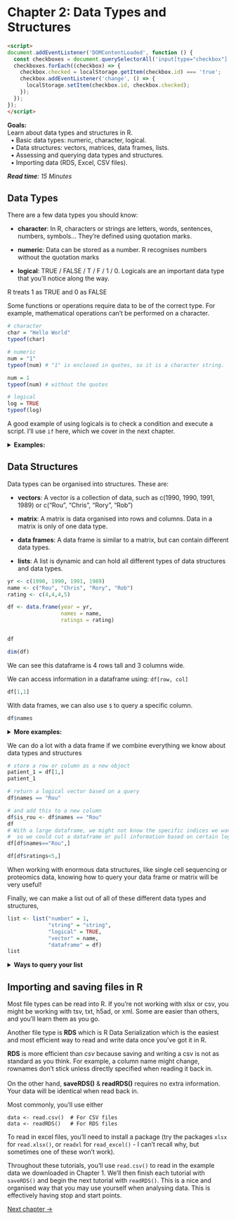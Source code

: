 

# Chapter 2: Data Types and Structures

```html
<script>
document.addEventListener('DOMContentLoaded', function () {
  const checkboxes = document.querySelectorAll('input[type="checkbox"]');
  checkboxes.forEach((checkbox) => {
    checkbox.checked = localStorage.getItem(checkbox.id) === 'true';
    checkbox.addEventListener('change', () => {
      localStorage.setItem(checkbox.id, checkbox.checked);
    });
  });
});
</script>
```

<div class="hint-goals">  
**Goals:**  
Learn about data types and structures in R.   
&nbsp;&nbsp;&#8226; Basic data types: numeric, character, logical.      
&nbsp;&nbsp;&#8226; Data structures: vectors, matrices, data frames, lists.   
&nbsp;&nbsp;&#8226; Assessing and querying data types and structures.   
&nbsp;&nbsp;&#8226; Importing data (RDS, Excel, CSV files).  
</div>

<read-time><i>**Read time**: 15 Minutes</i></read-time>

## Data Types

There are a few data types you should know:

- **character**: In R, characters or strings are letters, words, sentences, numbers, symbols... They're defined using quotation marks. 

- **numeric**: Data can be stored as a number. R recognises numbers without the quotation marks

- **logical**: TRUE / FALSE / T / F / 1 / 0. Logicals are an important data type that you'll notice along the way. 

<div class="hint-goals">    
R treats 1 as TRUE and 0 as FALSE   
</div>

Some functions or operations require data to be of the correct type. For example, mathematical operations can't be performed on a character.

```r
# character
char = "Hello World"
typeof(char)

# numeric
num = "1"
typeof(num) # "1" is enclosed in quotes, so it is a character string.

num = 1
typeof(num) # without the quotes

# logical 
log = TRUE
typeof(log)
```

A good example of using logicals is to check a condition and execute a script. I'll use `if` here, which we cover in the next chapter.

<details><summary>**Examples:**</summary>

```r
# TRUE
run_script = TRUE
if(run_script) {
  print(paste0("run_script is ", run_script))
}

run_script = T
if(run_script) {
  print(paste0("run_script is ", run_script))
}

run_script = 1
if(run_script) {
  print(paste0("run_script is ", run_script))
}

# FALSE
run_script = FALSE
if(run_script) {
  print(paste0("run_script is ", run_script))
}

run_script = F
if(run_script) {
  print(paste0("run_script is ", run_script))
}

run_script = 0
if(run_script) {
  print(paste0("run_script is ", run_script))
}
```

Above, we set the variables deliberately to demonstrate how they can be used. However, they don't need to be deliberately set to be useful. 

```r
a = 3
typeof(a)

is.numeric(a)

typeof(is.numeric(a))

if(is.numeric(a)){
  print(paste0("The variable a (", a,") is numeric."))
}

a="3"
if(is.numeric(a)){
  print(paste0("The variable a (", a,") is numeric. Continuing the analysis."))
} else {
  print(paste0("The variable a (", a,") is ", typeof(a), ". Not continuing the analysis."))
}

```

</details>

<wimr>

## Data Structures

Data types can be organised into structures. These are:

- **vectors**: A vector is a collection of data, such as c(1990, 1990, 1991, 1989) or c("Rou", "Chris", "Rory", "Rob")

- **matrix**: A matrix is data organised into rows and columns. Data in a matrix is only of one data type.

- **data frames**: A data frame is similar to a matrix, but can contain different data types.

- **lists**: A list is dynamic and can hold all different types of data structures and data types. 

```r
yr <- c(1990, 1990, 1991, 1989)
name <- c("Rou", "Chris", "Rory", "Rob")
rating <- c(4,4,4,5)

df <- data.frame(year = yr, 
                 names = name, 
                 ratings = rating)


df
```
```r
dim(df)
```

We can see this dataframe is 4 rows tall and 3 columns wide.

<div class="hint-info">  
We can access information in a dataframe using: `df[row, col]`
</div>

```r
df[1,1]
```

<div class="hint-info">  
With data frames, we can also use `$` to query a specific column.
</div>

```r
df$names
```

<details><summary>**More examples:**</summary>

```r
# show all rows in certain columns
df[,1]
df[,"names"]

# show all columns in one row
df[1,]

# show select columns by providing a vector of specific indices
df[,c(1,3)]

# provide a range of indices quickly using colon between numbers. e.g. 1 to 2
df[,c(1:2)] 

# instead of using indices to pull information, we can use logic
df[c(T,T,F,T),]

```

</details>

We can do a lot with a data frame if we combine everything we know about data types and structures

```r
# store a row or column as a new object
patient_1 = df[1,]
patient_1

# return a logical vector based on a query
df$names == "Rou"

# and add this to a new column
df$is_rou <- df$names == "Rou"
df
# With a large dataframe, we might not know the specific indices we want to see or store, 
#  so we could cut a dataframe or pull information based on certain logic
df[df$names=="Rou",]

df[df$ratings<5,]

```

When working with enormous data structures, like single cell sequencing or proteomics data, knowing how to query your data frame or matrix will be very useful! 

Finally, we can make a list out of all of these different data types and structures, 

```r
list <- list("number" = 1, 
             "string" = "string",
             "logical" = TRUE,
             "vector" = name, 
             "dataframe" = df)
list
```

<details><summary>**Ways to query your list**</summary>
```r
list[[1]]
list[["vector"]]
list$string
```

Its also worth noting that lists can contain other lists.

```r
list$nested_list <- list(a = 1, b = c(2, 3, 4))
```

<e></details>

<wimr>

## Importing and saving files in R

Most file types can be read into R. If you're not working with xlsx or csv, you might be working with tsv, txt, h5ad, or xml. Some are easier than others, and you'll learn them as you go. 

Another file type is **RDS** which is R Data Serialization which is the easiest and most efficient way to read and write data once you've got it in R. 

<div class="hint-info">    
**RDS** is more efficient than *csv* because saving and writing a csv is not as standard as you think. For example, a column name might change, rownames don't stick unless directly specified when reading it back in.    <br><br>
On the other hand, **saveRDS()** & **readRDS()** requires no extra information. Your data will be identical when read back in.   
</div>

Most commonly, you'll use either
```script
data <- read.csv()  # For CSV files
data <- readRDS()   # For RDS files
```
To read in excel files, you'll need to install a package (try the packages `xlsx` for `read.xlsx()`, or `readxl` for `read_excel()` - I can't recall why, but sometimes one of these won't work). 

Throughout these tutorials, you'll use `read.csv()` to read in the example data we downloaded in Chapter 1. We'll then finish each tutorial with `saveRDS()` and begin the next tutorial with `readRDS()`. This is a nice and organised way that you may use yourself when analysing data. This is effectively having stop and start points.

<wimr>

[Next chapter →](https://drthomasoneil.github.io/analysis-user-group/r-tutorial/_book/chapter-3-basic-programming.html) 

<div id="quote-box" style="text-align:center; font-style:italic; margin-top:20px; margin-bottom:20px;"></div>

